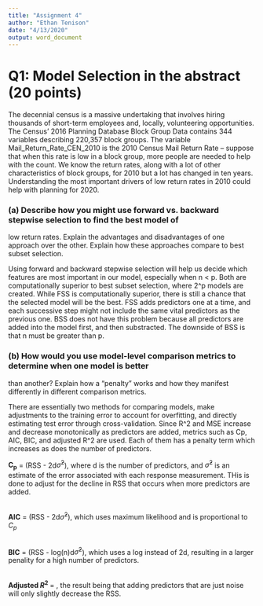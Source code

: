 ```yaml
---
title: "Assignment 4"
author: "Ethan Tenison"
date: "4/13/2020"
output: word_document
---
```





# Q1: Model Selection in the abstract (20 points)
The decennial census is a massive undertaking that involves hiring thousands of short-term employees
and, locally, volunteering opportunities. The Census’ 2016 Planning Database Block Group Data contains
344 variables describing 220,357 block groups. The variable Mail_Return_Rate_CEN_2010 is the 2010
Census Mail Return Rate – suppose that when this rate is low in a block group, more people are needed
to help with the count. We know the return rates, along with a lot of other characteristics of block
groups, for 2010 but a lot has changed in ten years. Understanding the most important drivers of low
return rates in 2010 could help with planning for 2020.
<br />



### (a) Describe how you might use forward vs. backward stepwise selection to find the best model of
low return rates. Explain the advantages and disadvantages of one approach over the other.
Explain how these approaches compare to best subset selection.
<br />



Using forward and backward stepwise selection will help us decide which features are most important in our model, especially when n < p. Both are computationally superior to best subset selection, where 2^p models are created. While FSS is computationally superior, there is still a chance that the selected model  will be the best. FSS adds predictors one at a time, and each successive step might not include the same vital predictors as the previous one. BSS does not have this problem because all predictors are added into the model first, and then substracted. The downside of BSS is that n must be greater than p. 


### (b) How would you use model-level comparison metrics to determine when one model is better
than another? Explain how a “penalty” works and how they manifest differently in different
comparison metrics.
<br />

There are essentially two methods for comparing models, make adjustments to the training error to account for overfitting, and directly estimating test error through cross-validation. 
Since R^2 and MSE increase and decrease monotonically as predictors are added, metrics such as Cp, AIC, BIC, and adjusted R^2 are used. Each of them has a penalty term which increases as does the number of predictors.
<br />

**C~p~** = \frac{1}{n}(RSS - 2d$\hat\sigma^2$), where d is the number of predictors, and $\hat\sigma^2$ is an estimate of the error associated with each response measurement. THis is done to adjust for the decline in RSS that occurs when more predictors are added. 

<br />
**AIC** = \frac{1}{n$\hat\sigma^2$}(RSS - 2d$\hat\sigma^2$), which uses maximum likelihood and is proportional to  *C~p~*

<br />
**BIC** = \frac{1}{n$\hat\sigma^2$}(RSS - log(n)d$\hat\sigma^2$), which uses a log instead of 2d, resulting in a larger penality for a high number of predictors. 


<br />
**Adjusted $R^2$ ** = \frac{\frac{RSS}{n-d-1}}{\frac{TSS}{n-1}}, the result being that adding predictors that are just noise will only slightly decrease the RSS. 